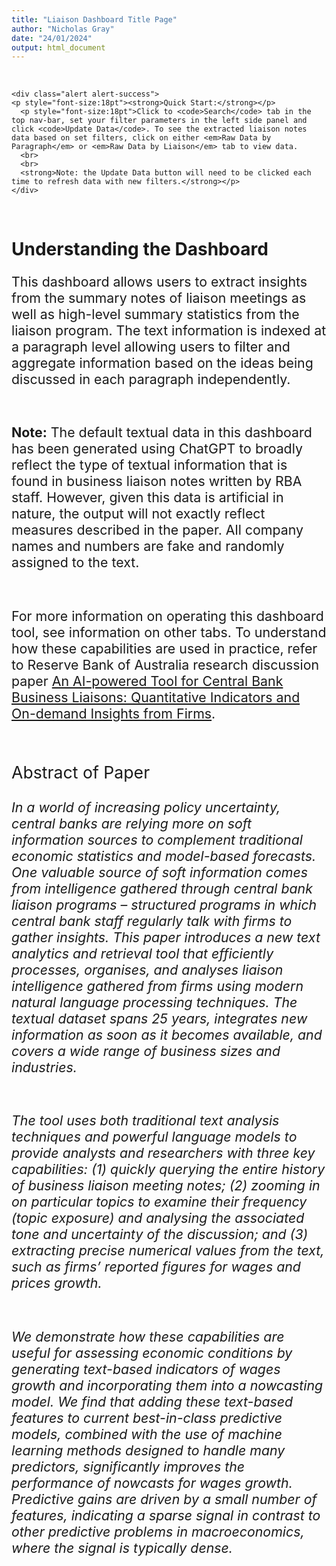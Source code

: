 ```yaml
---
title: "Liaison Dashboard Title Page"
author: "Nicholas Gray"
date: "24/01/2024"
output: html_document
---
```


<br>

<div class="container-fluid">
  <div class="row">
    
  <div class="col-md-10 col-md-offset-1">
    <div class="alert alert-success">
    <p style="font-size:18pt"><strong>Quick Start:</strong></p>
      <p style="font-size:18pt">Click to <code>Search</code> tab in the top nav-bar, set your filter parameters in the left side panel and click <code>Update Data</code>. To see the extracted liaison notes data based on set filters, click on either <em>Raw Data by Paragraph</em> or <em>Raw Data by Liaison</em> tab to view data. 
      <br>
      <br>
      <strong>Note: the Update Data button will need to be clicked each time to refresh data with new filters.</strong></p>
    </div>
  </div>

  </div>
</div>

<br>

# **Understanding the Dashboard**

<p style="font-size:16pt; font-color: #62bcb6"> 
This dashboard allows users to extract insights from the summary notes of liaison meetings as well as high-level summary statistics from the liaison program. The text information is indexed at a paragraph level allowing users to filter and aggregate information based on the ideas being discussed in each paragraph independently. 
</p>

<br>

<p style="font-size:16pt; font-color: #62bcb6"> 
<strong>Note:</strong> The default textual data in this dashboard has been generated using ChatGPT to broadly reflect the type of textual information that is found in business liaison notes written by RBA staff. However, given this data is artificial in nature, the output will not exactly reflect measures described in the paper. All company names and numbers are fake and randomly assigned to the text.</p> 

<br>

<p style="font-size:16pt; font-color: #62bcb6"> 
For more information on operating this dashboard tool, see information on other tabs. To understand how these capabilities are used in practice, refer to Reserve Bank of Australia research discussion paper <a href="https://arxiv.org/pdf/2506.18505">An AI-powered Tool for Central Bank Business Liaisons: Quantitative Indicators and On-demand Insights from Firms</a>.</p> 


<br>
<p style="font-size:20pt; font-color: #62bcb6">Abstract of Paper</p>

<p style="font-size:16pt; font-color: #62bcb6"> 
<em>In a world of increasing policy uncertainty, central banks are relying more on soft information sources to complement traditional economic statistics and model-based forecasts. One valuable source of soft information comes from intelligence gathered through central bank liaison programs – structured programs in which central bank staff regularly talk with firms to gather insights. This paper introduces a new text analytics and retrieval tool that efficiently processes, organises, and analyses liaison intelligence gathered from firms using modern natural language processing techniques. The textual dataset spans 25 years, integrates new information as soon as it becomes available, and covers a wide range of business sizes and industries.</em></p> 

<br>

<p style="font-size:16pt; font-color: #62bcb6"> 
<em>The tool uses both traditional text analysis techniques and powerful language models to provide analysts and researchers with three key capabilities: (1) quickly querying the entire history of business liaison meeting notes; (2) zooming in on particular topics to examine their frequency (topic exposure) and analysing the associated tone and uncertainty of the discussion; and (3) extracting precise numerical values from the text, such as firms’ reported figures for wages and prices growth. </em></p> 

<br>

<p style="font-size:16pt; font-color: #62bcb6"> 
<em>We demonstrate how these capabilities are useful for assessing economic conditions by generating text-based indicators of wages growth and incorporating them into a nowcasting model. We find that adding these text-based features to current best-in-class predictive models, combined with the use of machine learning methods designed to handle many predictors, significantly improves the performance of nowcasts for wages growth. Predictive gains are driven by a small number of features, indicating a sparse signal in contrast to other predictive problems in macroeconomics, where the signal is typically dense.</em></p> 

<br>